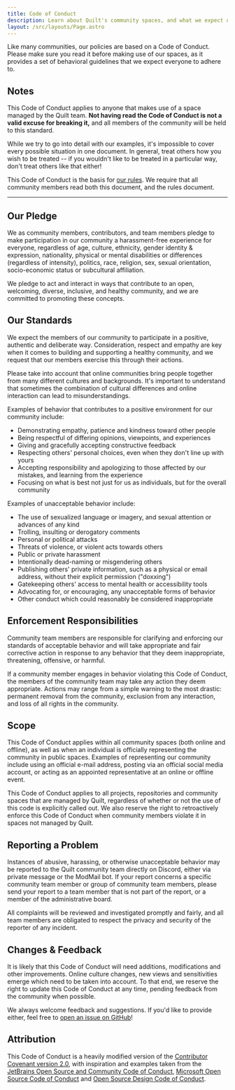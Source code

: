 ```yaml
---
title: Code of Conduct
description: Learn about Quilt's community spaces, and what we expect of our users.
layout: /src/layouts/Page.astro
---
```


Like many communities, our policies are based on a Code of Conduct. Please make sure you read it before making use of
our spaces, as it provides a set of behavioral guidelines that we expect everyone to adhere to.

## Notes

This Code of Conduct applies to anyone that makes use of a space managed by the Quilt team. **Not having read the Code of Conduct is not a valid excuse for breaking it,** and all members of the community will be held to this standard.

While we try to go into detail with our examples, it's impossible to cover every possible situation in one document. In general, treat others how you wish to be treated -- if you wouldn't like to be treated in a particular way, don't treat others like that either!

This Code of Conduct is the basis for [our rules](/en/community). We require that all community members read both this document, and the rules document.

---

## Our Pledge

We as community members, contributors, and team members pledge to make participation in our community a harassment-free experience for everyone, regardless of age, culture, ethnicity, gender identity & expression, nationality, physical or mental disabilities or differences (regardless of intensity), politics, race, religion, sex, sexual orientation, socio-economic status or subcultural affiliation.

We pledge to act and interact in ways that contribute to an open, welcoming, diverse, inclusive, and healthy community, and we are committed to promoting these concepts.

## Our Standards

We expect the members of our community to participate in a positive, authentic and deliberate way. Consideration, respect and empathy are key when it comes to building and supporting a healthy community, and we request that our members exercise this through their actions.

Please take into account that online communities bring people together from many different cultures and backgrounds. It's important to understand that sometimes the combination of cultural differences and online interaction can lead to misunderstandings.

Examples of behavior that contributes to a positive environment for our community include:

- Demonstrating empathy, patience and kindness toward other people
- Being respectful of differing opinions, viewpoints, and experiences
- Giving and gracefully accepting constructive feedback
- Respecting others' personal choices, even when they don't line up with yours
- Accepting responsibility and apologizing to those affected by our mistakes, and learning from the experience
- Focusing on what is best not just for us as individuals, but for the overall community

Examples of unacceptable behavior include:

- The use of sexualized language or imagery, and sexual attention or advances of any kind
- Trolling, insulting or derogatory comments
- Personal or political attacks
- Threats of violence, or violent acts towards others
- Public or private harassment
- Intentionally dead-naming or misgendering others
- Publishing others' private information, such as a physical or email address, without their explicit permission ("doxxing")
- Gatekeeping others' access to mental health or accessibility tools
- Advocating for, or encouraging, any unacceptable forms of behavior
- Other conduct which could reasonably be considered inappropriate

## Enforcement Responsibilities

Community team members are responsible for clarifying and enforcing our standards of acceptable behavior and will take appropriate and fair corrective action in response to any behavior that they deem inappropriate, threatening, offensive, or harmful.

If a community member engages in behavior violating this Code of Conduct, the members of the community team may take any action they deem appropriate. Actions may range from a simple warning to the most drastic: permanent removal from the community, exclusion from any interaction, and loss of all rights in the community.

## Scope

This Code of Conduct applies within all community spaces (both online and offline), as well as when an individual is officially representing the community in public spaces. Examples of representing our community include using an official e-mail address, posting via an official social media account, or acting as an appointed representative at an online or offline event.

This Code of Conduct applies to all projects, repositories and community spaces that are managed by Quilt, regardless of whether or not the use of this code is explicitly called out. We also reserve the right to retroactively enforce this Code of Conduct when community members violate it in spaces not managed by Quilt.

## Reporting a Problem

Instances of abusive, harassing, or otherwise unacceptable behavior may be reported to the Quilt community team directly on Discord, either via private message or the ModMail bot. If your report concerns a specific community team member or group of community team members, please send your report to a team member that is not part of the report, or a member of the administrative board.

All complaints will be reviewed and investigated promptly and fairly, and all team members are obligated to respect the privacy and security of the reporter of any incident.

## Changes & Feedback

It is likely that this Code of Conduct will need additions, modifications and other improvements. Online culture changes, new views and sensitivities emerge which need to be taken into account. To that end, we reserve the right to update this Code of Conduct at any time, pending feedback from the community when possible.

We always welcome feedback and suggestions. If you'd like to provide either, feel free to [open an issue on GitHub](https://github.com/QuiltMC/quiltmc.org/issues)!

## Attribution

This Code of Conduct is a heavily modified version of the [Contributor Covenant version 2.0](https://www.contributor-covenant.org/version/2/0/code_of_conduct.html), with inspiration and examples taken from the [JetBrains Open Source and Community Code of Conduct](https://confluence.jetbrains.com/display/ALL/JetBrains+Open+Source+and+Community+Code+of+Conduct), [Microsoft Open Source Code of Conduct](https://microsoft.github.io/codeofconduct) and
[Open Source Design Code of Conduct](https://opensourcedesign.net/code-of-conduct).
